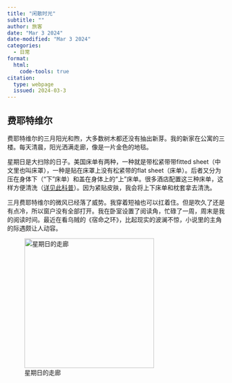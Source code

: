 ```yaml
---
title: "闲散时光"
subtitle: ""
author: 旅客
date: "Mar 3 2024" 
date-modified: "Mar 3 2024"
categories:
  - 日常
format: 
  html:
    code-tools: true
citation:
  type: webpage
  issued: 2024-03-3
---
```


## 费耶特维尔

费耶特维尔的三月阳光和煦，大多数树木都还没有抽出新芽。我的新家在公寓的三楼。每天清晨，阳光洒满走廊，像是一片金色的地毯。

星期日是大扫除的日子。美国床单有两种，一种就是带松紧带带fitted sheet（中文里也叫床罩），一种是贴在床罩上没有松紧带的flat sheet（床单）。后者又分为压在身体下（“下”床单）和盖在身体上的“上”床单。很多酒店配置这三种床单，这样方便清洗（[详见此科普](https://www.dealmoon.com/guide/63)）。因为紧贴皮肤，我会将上下床单和枕套拿去清洗。

三月费耶特维尔的微风已经落了威势。我穿着短袖也可以扛着住。但是吹久了还是有点冷，所以窗户没有全部打开。我在卧室设置了阅读角，忙碌了一周，周末是我的阅读时间。最近在看乌贼的《宿命之环》，比起现实的波澜不惊，小说里的主角的际遇颇让人动容。

![星期日的走廊](/postsCN/imagesCN/2024-03-03-fayetteville-home.jpg){fig-align="center" width="300"}
